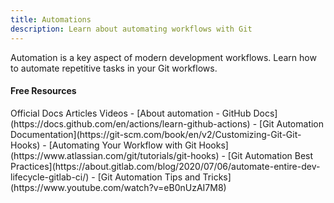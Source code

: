 ```yaml
---
title: Automations
description: Learn about automating workflows with Git
---
```

Automation is a key aspect of modern development workflows. Learn how to automate repetitive tasks in your Git workflows.

#### Free Resources

<Tabs defaultValue="official">
<TabsList>
<TabsTrigger value="official">Official Docs</TabsTrigger>
<TabsTrigger value="article">Articles</TabsTrigger>
<TabsTrigger value="video">Videos</TabsTrigger>
</TabsList>

<TabsContent value="official">
<Note type="note" title="official">
- [About automation - GitHub Docs](https://docs.github.com/en/actions/learn-github-actions)
- [Git Automation Documentation](https://git-scm.com/book/en/v2/Customizing-Git-Git-Hooks)
</Note>
</TabsContent>
<TabsContent value="article">
<Note type="note" title="article">
- [Automating Your Workflow with Git Hooks](https://www.atlassian.com/git/tutorials/git-hooks)
- [Git Automation Best Practices](https://about.gitlab.com/blog/2020/07/06/automate-entire-dev-lifecycle-gitlab-ci/)
</Note>
</TabsContent>
<TabsContent value="video">
<Note type="note" title="video">
- [Git Automation Tips and Tricks](https://www.youtube.com/watch?v=eB0nUzAI7M8)
</Note>
</TabsContent>
</Tabs>
